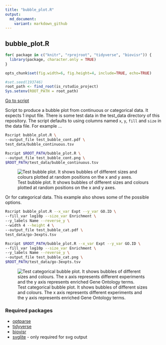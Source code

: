 ```yaml
---
title: "bubble_plot.R"
output:
  md_document:
    variant: markdown_github
---
```


## bubble_plot.R

```r
for( package in c("knitr", "rprojroot", "tidyverse", "biovisr")) {
  library(package, character.only = TRUE)
}
```

```r
opts_chunk$set(fig.width=6, fig.height=4, include=TRUE, echo=TRUE)
```

```r
#set.seed(193746)
root_path <- find_root(is_rstudio_project)
Sys.setenv(ROOT_PATH = root_path)
```

[Go to script](../../bubble_plot.R)

Script to produce a bubble plot from continuous or categorical data. It expects 1 input file.
There is some test data in the test_data directory of this repository.
The script defaults to using columns named `x`, `y`, `fill` and `size` in the
data file. For example ...

```bash
Rscript bubble_plot.R \
--output_file test_bubble_cont.pdf \
test_data/bubble_continuous.tsv
```

```bash
Rscript $ROOT_PATH/bubble_plot.R \
--output_file test_bubble_cont.png \
$ROOT_PATH/test_data/bubble_continuous.tsv
```

![Test bubble plot. It shows bubbles of different sizes and colours plotted
at random positions on the x and y axes.](test_bubble_cont.png "Test bubble plot")

Or for categorical data. This example also shows some of the possible options.

```bash
Rscript bubble_plot.R --x_var Expt --y_var GO.ID \
--fill_var log10p --size_var Enrichment \
--y_labels Name --reverse_y \
--width 4 --height 4 \
--output_file test_bubble_cat.pdf \
test_data/go-3expts.tsv
```

```bash
Rscript $ROOT_PATH/bubble_plot.R --x_var Expt --y_var GO.ID \
--fill_var log10p --size_var Enrichment \
--y_labels Name --reverse_y \
--output_file test_bubble_cat.png \
$ROOT_PATH/test_data/go-3expts.tsv
```

![Test categorical bubble plot. It shows bubbles of different sizes and colours.
The x axis represents different experiments and the y axis represents enriched
Gene Ontology terms.](test_bubble_cat.png "Test Categorical bubble plot")

### Required packages

* [optparse](https://cran.r-project.org/web/packages/optparse/index.html)
* [tidyverse](https://www.tidyverse.org/)
* [biovisr](https://github.com/richysix/biovisr)
* [svglite](https://svglite.r-lib.org/) - only required for svg output
